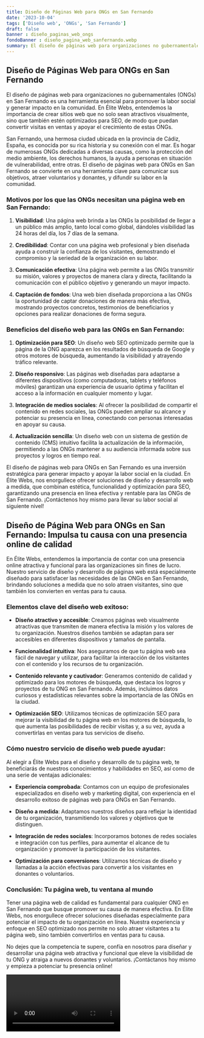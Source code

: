 ```yaml
---
title: Diseño de Páginas Web para ONGs en San Fernando
date: '2023-10-04'
tags: ['Diseño web', 'ONGs', 'San Fernando']
draft: false
banner : diseño_paginas_web_ongs
fondoBanner : diseño_pagina_web_sanfernando.webp
summary: El diseño de páginas web para organizaciones no gubernamentales (ONGs) en San Fernando es una herramienta esencial para promover la labor social y generar impacto en la comunidad. En Élite Webs, entendemos la importancia de crear sitios web que no solo sean atractivos visualmente, sino que también estén optimizados para SEO, de modo que puedan convertir visitas en ventas y apoyar el crecimiento de estas ONGs.
---
```


## Diseño de Páginas Web para ONGs en San Fernando

El diseño de páginas web para organizaciones no gubernamentales (ONGs) en San Fernando es una herramienta esencial para promover la labor social y generar impacto en la comunidad. En Élite Webs, entendemos la importancia de crear sitios web que no solo sean atractivos visualmente, sino que también estén optimizados para SEO, de modo que puedan convertir visitas en ventas y apoyar el crecimiento de estas ONGs.

San Fernando, una hermosa ciudad ubicada en la provincia de Cádiz, España, es conocida por su rica historia y su conexión con el mar. Es hogar de numerosas ONGs dedicadas a diversas causas, como la protección del medio ambiente, los derechos humanos, la ayuda a personas en situación de vulnerabilidad, entre otras. El diseño de páginas web para ONGs en San Fernando se convierte en una herramienta clave para comunicar sus objetivos, atraer voluntarios y donantes, y difundir su labor en la comunidad.

### Motivos por los que las ONGs necesitan una página web en San Fernando:

1. **Visibilidad**: Una página web brinda a las ONGs la posibilidad de llegar a un público más amplio, tanto local como global, dándoles visibilidad las 24 horas del día, los 7 días de la semana.

2. **Credibilidad**: Contar con una página web profesional y bien diseñada ayuda a construir la confianza de los visitantes, demostrando el compromiso y la seriedad de la organización en su labor.

3. **Comunicación efectiva**: Una página web permite a las ONGs transmitir su misión, valores y proyectos de manera clara y directa, facilitando la comunicación con el público objetivo y generando un mayor impacto.

4. **Captación de fondos**: Una web bien diseñada proporciona a las ONGs la oportunidad de captar donaciones de manera más efectiva, mostrando proyectos concretos, testimonios de beneficiarios y opciones para realizar donaciones de forma segura.

### Beneficios del diseño web para las ONGs en San Fernando:

1. **Optimización para SEO**: Un diseño web SEO optimizado permite que la página de la ONG aparezca en los resultados de búsqueda de Google y otros motores de búsqueda, aumentando la visibilidad y atrayendo tráfico relevante.

2. **Diseño responsivo**: Las páginas web diseñadas para adaptarse a diferentes dispositivos (como computadoras, tablets y teléfonos móviles) garantizan una experiencia de usuario óptima y facilitan el acceso a la información en cualquier momento y lugar.

3. **Integración de medios sociales**: Al ofrecer la posibilidad de compartir el contenido en redes sociales, las ONGs pueden ampliar su alcance y potenciar su presencia en línea, conectando con personas interesadas en apoyar su causa.

4. **Actualización sencilla**: Un diseño web con un sistema de gestión de contenido (CMS) intuitivo facilita la actualización de la información, permitiendo a las ONGs mantener a su audiencia informada sobre sus proyectos y logros en tiempo real.

El diseño de páginas web para ONGs en San Fernando es una inversión estratégica para generar impacto y apoyar la labor social en la ciudad. En Élite Webs, nos enorgullece ofrecer soluciones de diseño y desarrollo web a medida, que combinan estética, funcionalidad y optimización para SEO, garantizando una presencia en línea efectiva y rentable para las ONGs de San Fernando. ¡Contáctenos hoy mismo para llevar su labor social al siguiente nivel!

<GifSeo />

<Cta />

## Diseño de Página Web para ONGs en San Fernando: Impulsa tu causa con una presencia online de calidad

En Élite Webs, entendemos la importancia de contar con una presencia online atractiva y funcional para las organizaciones sin fines de lucro. Nuestro servicio de diseño y desarrollo de páginas web está especialmente diseñado para satisfacer las necesidades de las ONGs en San Fernando, brindando soluciones a medida que no solo atraen visitantes, sino que también los convierten en ventas para tu causa.

### Elementos clave del diseño web exitoso:

- **Diseño atractivo y accesible**: Creamos páginas web visualmente atractivas que transmiten de manera efectiva la misión y los valores de tu organización. Nuestros diseños también se adaptan para ser accesibles en diferentes dispositivos y tamaños de pantalla.

- **Funcionalidad intuitiva**: Nos aseguramos de que tu página web sea fácil de navegar y utilizar, para facilitar la interacción de los visitantes con el contenido y los recursos de tu organización.

- **Contenido relevante y cautivador**: Generamos contenido de calidad y optimizado para los motores de búsqueda, que destaca los logros y proyectos de tu ONG en San Fernando. Además, incluimos datos curiosos y estadísticas relevantes sobre la importancia de las ONGs en la ciudad.

- **Optimización SEO**: Utilizamos técnicas de optimización SEO para mejorar la visibilidad de tu página web en los motores de búsqueda, lo que aumenta las posibilidades de recibir visitas y, a su vez, ayuda a convertirlas en ventas para tus servicios de diseño.

### Cómo nuestro servicio de diseño web puede ayudar:

Al elegir a Élite Webs para el diseño y desarrollo de tu página web, te beneficiarás de nuestros conocimientos y habilidades en SEO, así como de una serie de ventajas adicionales:

- **Experiencia comprobada**: Contamos con un equipo de profesionales especializados en diseño web y marketing digital, con experiencia en el desarrollo exitoso de páginas web para ONGs en San Fernando.

- **Diseño a medida**: Adaptamos nuestros diseños para reflejar la identidad de tu organización, transmitiendo los valores y objetivos que te distinguen.

- **Integración de redes sociales**: Incorporamos botones de redes sociales e integración con tus perfiles, para aumentar el alcance de tu organización y promover la participación de los visitantes.

- **Optimización para conversiones**: Utilizamos técnicas de diseño y llamadas a la acción efectivas para convertir a los visitantes en donantes o voluntarios. 

### Conclusión: Tu página web, tu ventana al mundo

Tener una página web de calidad es fundamental para cualquier ONG en San Fernando que busque promover su causa de manera efectiva. En Élite Webs, nos enorgullece ofrecer soluciones diseñadas especialmente para potenciar el impacto de tu organización en línea. Nuestra experiencia y enfoque en SEO optimizado nos permite no solo atraer visitantes a tu página web, sino también convertirlos en ventas para tu causa.

No dejes que la competencia te supere, confía en nosotros para diseñar y desarrollar una página web atractiva y funcional que eleve la visibilidad de tu ONG y atraiga a nuevos donantes y voluntarios. ¡Contáctanos hoy mismo y empieza a potenciar tu presencia online!

<Video />

<CtaBot job='ONGs' city='San Fernando'/>

<Gmaps query='San Fernando+españa+maps' />